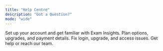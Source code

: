 ```yaml
---
title: "Help Centre"
description: "Got a Question?"
mode: "wide"
---
```


<CardGroup cols={3}>
  <Card title="Getting Started" icon="rocket" href="https://help.exam-insights.com/getting_started">
    Set up your account and get familiar with Exam Insights.
  </Card>

  <Card title="Pricing" icon="money-bill" href="https://help.exam-insights.com/pricing">
    Plan options, upgrades, and payment details.
  </Card>

  <Card title="Troubleshooting" icon="hammer" href="https://help.exam-insights.com/troubleshooting">
    Fix login, upgrade, and access issues.
  </Card>
</CardGroup>

<Card title="Contact & Support" icon="envelope">
  Get help or reach our team.
</Card>